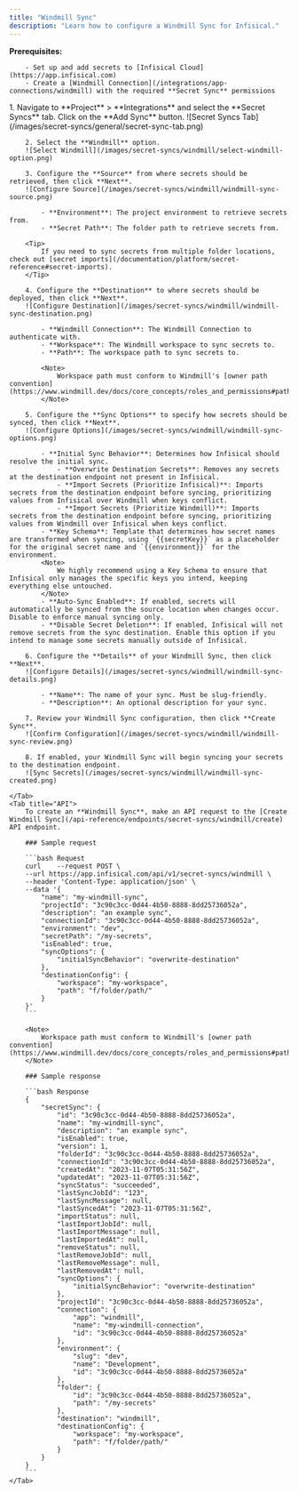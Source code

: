 ```yaml
---
title: "Windmill Sync"
description: "Learn how to configure a Windmill Sync for Infisical."
---
```


**Prerequisites:**

        - Set up and add secrets to [Infisical Cloud](https://app.infisical.com)
        - Create a [Windmill Connection](/integrations/app-connections/windmill) with the required **Secret Sync** permissions

<Tabs>
    <Tab title="Infisical UI">
        1. Navigate to **Project** > **Integrations** and select the **Secret Syncs** tab. Click on the **Add Sync** button.
        ![Secret Syncs Tab](/images/secret-syncs/general/secret-sync-tab.png)

        2. Select the **Windmill** option.
        ![Select Windmill](/images/secret-syncs/windmill/select-windmill-option.png)

        3. Configure the **Source** from where secrets should be retrieved, then click **Next**.
        ![Configure Source](/images/secret-syncs/windmill/windmill-sync-source.png)

            - **Environment**: The project environment to retrieve secrets from.
            - **Secret Path**: The folder path to retrieve secrets from.

        <Tip>
            If you need to sync secrets from multiple folder locations, check out [secret imports](/documentation/platform/secret-reference#secret-imports).
        </Tip>

        4. Configure the **Destination** to where secrets should be deployed, then click **Next**.
        ![Configure Destination](/images/secret-syncs/windmill/windmill-sync-destination.png)

            - **Windmill Connection**: The Windmill Connection to authenticate with.
            - **Workspace**: The Windmill workspace to sync secrets to.
            - **Path**: The workspace path to sync secrets to.

            <Note>
                Workspace path must conform to Windmill's [owner path convention](https://www.windmill.dev/docs/core_concepts/roles_and_permissions#path).
            </Note>

        5. Configure the **Sync Options** to specify how secrets should be synced, then click **Next**.
        ![Configure Options](/images/secret-syncs/windmill/windmill-sync-options.png)

            - **Initial Sync Behavior**: Determines how Infisical should resolve the initial sync.
                - **Overwrite Destination Secrets**: Removes any secrets at the destination endpoint not present in Infisical.
                - **Import Secrets (Prioritize Infisical)**: Imports secrets from the destination endpoint before syncing, prioritizing values from Infisical over Windmill when keys conflict.
                - **Import Secrets (Prioritize Windmill)**: Imports secrets from the destination endpoint before syncing, prioritizing values from Windmill over Infisical when keys conflict.
            - **Key Schema**: Template that determines how secret names are transformed when syncing, using `{{secretKey}}` as a placeholder for the original secret name and `{{environment}}` for the environment.
            <Note>
                We highly recommend using a Key Schema to ensure that Infisical only manages the specific keys you intend, keeping everything else untouched.
            </Note>
            - **Auto-Sync Enabled**: If enabled, secrets will automatically be synced from the source location when changes occur. Disable to enforce manual syncing only.
            - **Disable Secret Deletion**: If enabled, Infisical will not remove secrets from the sync destination. Enable this option if you intend to manage some secrets manually outside of Infisical.

        6. Configure the **Details** of your Windmill Sync, then click **Next**.
        ![Configure Details](/images/secret-syncs/windmill/windmill-sync-details.png)

            - **Name**: The name of your sync. Must be slug-friendly.
            - **Description**: An optional description for your sync.

        7. Review your Windmill Sync configuration, then click **Create Sync**.
        ![Confirm Configuration](/images/secret-syncs/windmill/windmill-sync-review.png)

        8. If enabled, your Windmill Sync will begin syncing your secrets to the destination endpoint.
        ![Sync Secrets](/images/secret-syncs/windmill/windmill-sync-created.png)

    </Tab>
    <Tab title="API">
        To create an **Windmill Sync**, make an API request to the [Create Windmill Sync](/api-reference/endpoints/secret-syncs/windmill/create) API endpoint.

        ### Sample request

        ```bash Request
        curl    --request POST \
        --url https://app.infisical.com/api/v1/secret-syncs/windmill \
        --header 'Content-Type: application/json' \
        --data '{
            "name": "my-windmill-sync",
            "projectId": "3c90c3cc-0d44-4b50-8888-8dd25736052a",
            "description": "an example sync",
            "connectionId": "3c90c3cc-0d44-4b50-8888-8dd25736052a",
            "environment": "dev",
            "secretPath": "/my-secrets",
            "isEnabled": true,
            "syncOptions": {
                "initialSyncBehavior": "overwrite-destination"
            },
            "destinationConfig": {
                "workspace": "my-workspace",
                "path": "f/folder/path/"
            }
        }'
        ```

        <Note>
            Workspace path must conform to Windmill's [owner path convention](https://www.windmill.dev/docs/core_concepts/roles_and_permissions#path).
        </Note>

        ### Sample response

        ```bash Response
        {
            "secretSync": {
                "id": "3c90c3cc-0d44-4b50-8888-8dd25736052a",
                "name": "my-windmill-sync",
                "description": "an example sync",
                "isEnabled": true,
                "version": 1,
                "folderId": "3c90c3cc-0d44-4b50-8888-8dd25736052a",
                "connectionId": "3c90c3cc-0d44-4b50-8888-8dd25736052a",
                "createdAt": "2023-11-07T05:31:56Z",
                "updatedAt": "2023-11-07T05:31:56Z",
                "syncStatus": "succeeded",
                "lastSyncJobId": "123",
                "lastSyncMessage": null,
                "lastSyncedAt": "2023-11-07T05:31:56Z",
                "importStatus": null,
                "lastImportJobId": null,
                "lastImportMessage": null,
                "lastImportedAt": null,
                "removeStatus": null,
                "lastRemoveJobId": null,
                "lastRemoveMessage": null,
                "lastRemovedAt": null,
                "syncOptions": {
                    "initialSyncBehavior": "overwrite-destination"
                },
                "projectId": "3c90c3cc-0d44-4b50-8888-8dd25736052a",
                "connection": {
                    "app": "windmill",
                    "name": "my-windmill-connection",
                    "id": "3c90c3cc-0d44-4b50-8888-8dd25736052a"
                },
                "environment": {
                    "slug": "dev",
                    "name": "Development",
                    "id": "3c90c3cc-0d44-4b50-8888-8dd25736052a"
                },
                "folder": {
                    "id": "3c90c3cc-0d44-4b50-8888-8dd25736052a",
                    "path": "/my-secrets"
                },
                "destination": "windmill",
                "destinationConfig": {
                    "workspace": "my-workspace",
                    "path": "f/folder/path/"
                }
            }
        }
        ```
    </Tab>
</Tabs>
